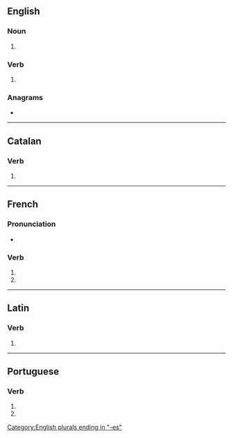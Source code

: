 {{also|cessés}}
==English==

===Noun===
{{head|en|noun form}}

# {{plural of|en|cess}}

===Verb===
{{head|en|verb form}}

# {{en-third-person singular of|cess}}

===Anagrams===
* {{anagrams|en|a=ceesss|secess}}

[[Category:English plurals ending in "-es"]]

----

==Catalan==

===Verb===
{{head|ca|verb form}}

# {{ca-verb form of|p=2|n=sg|t=pres|m=ind|cessar}}

----

==French==

===Pronunciation===
* {{audio|fr|LL-Q150 (fra)-Lyokoï-cesses.wav|Audio}}

===Verb===
{{head|fr|verb form}}

# {{inflection of|fr|cesser||2|s|pres|indc}}
# {{inflection of|fr|cesser||2|s|pres|subj}}

----

==Latin==

===Verb===
{{la-verb-form|cessēs}}

# {{inflection of|la|cessō||2|s|pres|actv|subj}}

----

==Portuguese==

===Verb===
{{head|pt|verb form}}

# {{pt-verb form of|cessar|ar|subjunctive|present|singular|second}}
# {{pt-verb form of|cessar|ar|imperative|negative|singular|second}}